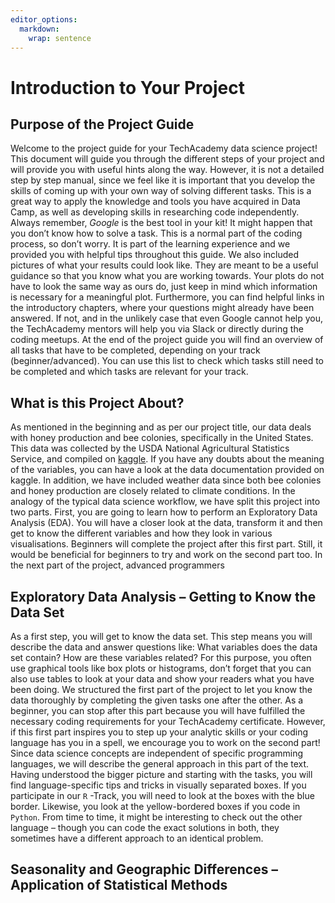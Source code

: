 ```yaml
---
editor_options: 
  markdown: 
    wrap: sentence
---
```


\newpage

# Introduction to Your Project

## Purpose of the Project Guide
Welcome to the project guide for your TechAcademy data science project! This document will guide you through the different steps of your project and will provide you with useful hints along the way. However, it is not a detailed step by step manual, since we feel like it is important that you develop the skills of coming up with your own way of solving different tasks. This is a great way to apply the knowledge and tools you have acquired in Data Camp, as well as developing skills in researching code independently. Always remember, *Google* is the best tool in your kit! 
It might happen that you don’t know how to solve a task. This is a normal part of the coding process, so don’t worry. It is part of the learning experience and we provided you with helpful tips throughout this guide. We also included pictures of what your results could look like. They are meant to be a useful guidance so that you know what you are working towards. Your plots do not have to look the same way as ours do, just keep in mind which information is necessary for a meaningful plot. Furthermore, you can find helpful links in the introductory chapters, where your questions might already have been answered. If not, and in the unlikely case that even Google cannot help you, the TechAcademy mentors will help you via Slack or directly during the coding meetups.
At the end of the project guide you will find an overview of all tasks that have to be completed, depending on your track (beginner/advanced). You can use this list to check which tasks still need to be completed and which tasks are relevant for your track.


## What is this Project About?
As mentioned in the beginning and as per our project title, our data deals with honey production and bee colonies, specifically in the United States. This data was collected by the USDA National Agricultural Statistics Service, and compiled on [kaggle](https://www.kaggle.com/datasets/kyleahmurphy/nass-honey-bee-20152021?select=NASS_Bee-Stressors_2015-2021.csv). If you have any doubts about the meaning of the variables, you can have a look at the data documentation provided on kaggle. In addition, we have included weather data since both bee colonies and honey production are closely related to climate conditions.
In the analogy of the typical data science workflow, we have split this project into two parts. First, you are going to learn how to perform an Exploratory Data Analysis (EDA). You will have a closer look at the data, transform it and then get to know the different variables and how they look in various visualisations.
Beginners will complete the project after this first part. Still, it would be beneficial for beginners to try and work on the second part too. In the next part of the project, advanced programmers 


## Exploratory Data Analysis -- Getting to Know the Data Set
As a first step, you will get to know the data set. This step means you will describe the data and answer questions like: What variables does the data set contain? How are these variables related? For this purpose, you often use graphical tools like box plots or histograms, don’t forget that you can also use tables to look at your data and show your readers what you have been doing.
We structured the first part of the project to let you know the data thoroughly by completing the given tasks one after the other. As a beginner, you can stop after this part because you will have fulfilled the necessary coding requirements for your TechAcademy certificate. However, if this first part inspires you to step up your analytic skills or your coding language has you in a spell, we encourage you to work on the second part!
Since data science concepts are independent of specific programming languages, we will describe the general approach in this part of the text. Having understood the bigger picture and starting with the tasks, you will find language-specific tips and tricks in visually separated boxes.
If you participate in our `R` -Track, you will need to look at the boxes with the blue border. Likewise, you look at the yellow-bordered boxes if you code in `Python`. From time to time, it might be interesting to check out the other language – though you can code the exact solutions in both, they sometimes have a different approach to an identical problem.


## Seasonality and Geographic Differences -- Application of Statistical Methods

